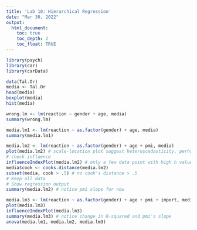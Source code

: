 ```yaml
---
title: 'Lab 10: Hierarchical Regression'
date: "Mar 30, 2022"
output:
  html_document:
    toc: true
    toc_depth: 2
    toc_float: TRUE
---
```


```r
library(psych)
library(car)
library(carData)
```


```r
data(Tal.Or)
media <- Tal.Or
head(media)
boxplot(media)
hist(media)
```


```r
wrong.lm <- lm(reaction ~ gender + age, media)
summary(wrong.lm)

media.lm1 <- lm(reaction ~ as.factor(gender) + age, media)
summary(media.lm1)
```


```r
media.lm2 <- lm(reaction ~ as.factor(gender) + age + pmi, media)
plot(media.lm2) # scale-location plot suggest heteroscedasticity, perhaps because pmi is negatively skewed
# check influence
influenceIndexPlot(media.lm2) # only a few data point with high h values, one point with high cook's distance
media$cook <- cooks.distance(media.lm2)
subset(media, cook > .5) # no cook's distance > .5
# Keep all data
# Show regression output
summary(media.lm2) # notice pmi slope for now
```


```r
media.lm3 <- lm(reaction ~ as.factor(gender) + age + pmi + import, media)
plot(media.lm3)
influenceIndexPlot(media.lm3) 
summary(media.lm3) # notice change in R-squared and pmi's slope
anova(media.lm1, media.lm2, media.lm3) 

```

